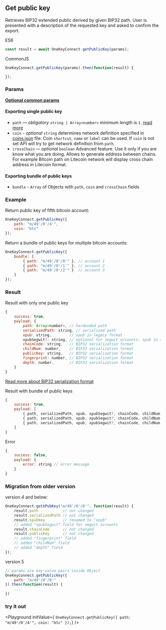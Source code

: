 
## Get public key
Retrieves BIP32 extended public derived by given BIP32 path.
User is presented with a description of the requested key and asked to confirm the export.

ES6
```javascript
const result = await OneKeyConnect.getPublicKey(params);
```

CommonJS
```javascript
OneKeyConnect.getPublicKey(params).then(function(result) {

});
```

### Params
[****Optional common params****](./commonParams)
#### Exporting single public key
* `path` — *obligatory* `string | Array<number>` minimum length is `1`. [read more](./path)
* `coin` - *optional* `string` determines network definition specified in [coins.json](https://github.com/OneKeyHQ/connect/blob/onekey/src/data/coins.json) file. Coin `shortcut`, `name` or `label` can be used. If `coin` is not set API will try to get network definition from `path`.
* `crossChain` — *optional* `boolean` Advanced feature. Use it only if you are know what you are doing. Allows to generate address between chains. For example Bitcoin path on Litecoin network will display cross chain address in Litecoin format.

#### Exporting bundle of public keys
- `bundle` - `Array` of Objects with `path`, `coin` and `crossChain` fields

### Example
Return public key of fifth bitcoin account:
```javascript
OneKeyConnect.getPublicKey({
    path: "m/49'/0'/4'",
    coin: "btc"
});
```
Return a bundle of public keys for multiple bitcoin accounts:
```javascript
OneKeyConnect.getPublicKey({
    bundle: [
        { path: "m/49'/0'/0'" }, // account 1
        { path: "m/49'/0'/1'" }, // account 2
        { path: "m/49'/0'/2'" }  // account 3
    ]
});
```

### Result
Result with only one public key
```javascript
{
    success: true,
    payload: {
        path: Array<number>, // hardended path
        serializedPath: string, // serialized path
        xpub: string,        // xpub in legacy format
        xpubSegwit?: string, // optional for segwit accounts: xpub in segwit format
        chainCode: string,   // BIP32 serialization format
        childNum: number,    // BIP32 serialization format
        publicKey: string,   // BIP32 serialization format
        fingerprint: number, // BIP32 serialization format
        depth: number,       // BIP32 serialization format
    }
}
```
[Read more about BIP32 serialization format](https://github.com/bitcoin/bips/blob/master/bip-0032.mediawiki#Serialization_format)

Result with bundle of public keys
```javascript
{
    success: true,
    payload: [
        { path, serializedPath, xpub, xpubSegwit?, chainCode, childNum, publicKey, fingerprint, depth }, // account 1
        { path, serializedPath, xpub, xpubSegwit?, chainCode, childNum, publicKey, fingerprint, depth }, // account 2
        { path, serializedPath, xpub, xpubSegwit?, chainCode, childNum, publicKey, fingerprint, depth }  // account 3
    ]
}
```
Error
```javascript
{
    success: false,
    payload: {
        error: string // error message
    }
}
```

### Migration from older version

version 4 and below:
```javascript
OneKeyConnect.getXPubKey("m/49'/0'/0'", function(result) {
    result.path           // not changed
    result.serializedPath // not changed
    result.xpubkey        // renamed to "xpub"
    // added "xpubSegwit" field for segwit accounts
    result.chainCode      // not changed
    result.publicKey      // not changed
    // added "fingerprint" field
    // added "childNum" field
    // added "depth" field
});
```
version 5
```javascript
// params are key-value pairs inside Object
OneKeyConnect.getPublicKey({
    path: "m/49'/0'/0'"
}).then(function(result) {
    ...
})
```


### try it out
<Playground
    initValue={
`OneKeyConnect.getPublicKey({
    path: "m/49'/0'/4'",
    coin: "btc"
});`}
/>

